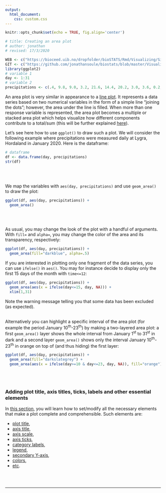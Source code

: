 ```yaml
---
output:
  html_document:
    css: custom.css
--- 
```


```r
knitr::opts_chunk$set(echo = TRUE, fig.align='center')

# title: Creating an area plot
# author: jonathan
# revised: 17/3/2020 

WEB <- c("https://bioceed.uib.no/dropfolder/bioSTATS/Rmd/Visualizing/Simple/area-plot.html")
GIT <- c("https://github.com/jonathansoule/biostats/blob/master/Visualizing/Simple/area-plot.Rmd")
library(ggplot2)
# variable 1
day <- 1:31
# variable 2
precipitations <- c(.4, 9.8, 9.0, 3.2, 21.6, 14.4, 20.2, 3.0, 3.6, 0.2, 22.6, 2.4, 1.8, 10.4, 12.6, .6, 4.6, 6.8, .6, 18.6, 4.8, .8, 3.4, 2.6, 4.4, 2.4, 2.0, .2, 1.8, 3.0, 4.8)
```
An area plot is very similar in appearance to a [line plot](https://biostats.w.uib.no/creating-a-line-plot/){target="_blank"}. It represents a data series based on two numerical variables in the form of a simple line "joining the dots"; however, the area under the line is filled. When more than one response variable is represented, the area plot becomes a multiple or stacked area plot which helps visualize how different components contribute to a total/sum (this will be further explained [here](https://biostats.w.uib.no/creating-a-multiple-area-chart/){target="_blank"}).

Let's see here how to use `ggplot()` to draw such a plot. We will consider the following example where precipitations were measured daily at Lygra, Hordaland in January 2020. Here is the dataframe:
```r
# dataframe
df <- data.frame(day, precipitations)
str(df)
```
<br/><br/>

We map the variables with `aes(day, precipitations)` and use `geom_area()` to draw the plot:
```r
ggplot(df, aes(day, precipitations)) +
  geom_area()
```
<br/><br/>

As usual, you may change the look of the plot with a handful of arguments. With `fill=` and `alpha=`, you may change the color of the area and its transparency, respectively:
```r
ggplot(df, aes(day, precipitations)) +
  geom_area(fill="darkblue", alpha=.5) 
```

If you are interested in plotting only one fragment of the data series, you can use `ifelse()` in `aes()`. You may for instance decide to display only the first 15 days of the month with `time<=12`:
```r
ggplot(df, aes(day, precipitations)) +                       
  geom_area(aes(x = ifelse(day<=15, day, NA))) +
  xlim(1,31)
```
Note the warning message telling you that some data has been excluded (as expected).
<br/><br/>

Alternatively you can highlight a specific interval of the area plot (for example the period January 10^th^-23^th^) by making a two-layered area plot: a first `geom_area()` layer shows the whole interval from January 1^st^ to 31^st^ in dark and a second layer `geom_area()` shows only the interval January 10^th^-23^th^ in orange on top of (and thus hiding) the first layer:
```r
ggplot(df, aes(day, precipitations)) +
  geom_area(fill="darkslategrey") +
  geom_area(aes(x = ifelse(day>=10 & day<=23, day, NA)), fill="orange")
```
<br/><br/>

### Adding plot title, axis titles, ticks, labels and other essential elements

In [this section](https://biostats.w.uib.no/topics/data-visualization-with-ggplot2/essential-elements/){target="_blank"}, you will learn how to set/modify all the necessary elements that make a plot complete and comprehensible. Such elements are:

+ [plot title](https://biostats.w.uib.no/title/){target="_blank"}, 
+ [axis title](https://biostats.w.uib.no/axis-titles/){target="_blank"},
+ [axis scale](https://biostats.w.uib.no/axis-scale/){target="_blank"},
+ [axis ticks](https://biostats.w.uib.no/axis-ticks/){target="_blank"},
+ [category labels](https://biostats.w.uib.no/category-labels/){target="_blank"},
+ [legend](https://biostats.w.uib.no/legend/){target="_blank"},
+ [secondary Y-axis](https://biostats.w.uib.no/secondary-y-axis/){target="_blank"},
+ [colors](https://biostats.w.uib.no/choosing-colors-for-your-plot/){target="_blank"},
+ [etc](https://biostats.w.uib.no/topics/data-visualization-with-ggplot2/essential-elements/){target="_blank"}.

<br/><br/>


***
<!-- UNCOMMENT TO ACTIVATE
Get the Rmarkdown file corresponding to this page on [GitHub](`r GIT`){target="_blank"}.
-->
